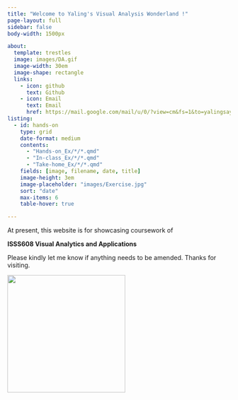 ```yaml
---
title: "Welcome to Yaling's Visual Analysis Wonderland !"
page-layout: full
sidebar: false
body-width: 1500px

about:
  template: trestles
  image: images/DA.gif
  image-width: 30em
  image-shape: rectangle
  links:
    - icon: github
      text: Github
    - icon: Email
      text: Email
      href: https://mail.google.com/mail/u/0/?view=cm&fs=1&to=yalingsayhi@gmail.com
listing:
  - id: hands-on
    type: grid
    date-format: medium
    contents: 
      - "Hands-on_Ex/*/*.qmd"
      - "In-class_Ex/*/*.qmd"
      - "Take-home_Ex/*/*.qmd"
    fields: [image, filename, date, title]
    image-height: 3em
    image-placeholder: "images/Exercise.jpg"
    sort: "date"
    max-items: 6
    table-hover: true

---
```



At present, this website is for showcasing coursework of 

**ISSS608 Visual Analytics and Applications**

Please kindly let me know if anything needs to be amended. Thanks for visiting. 

![](images/New_post.gif){fig-align="center" width="266"}
